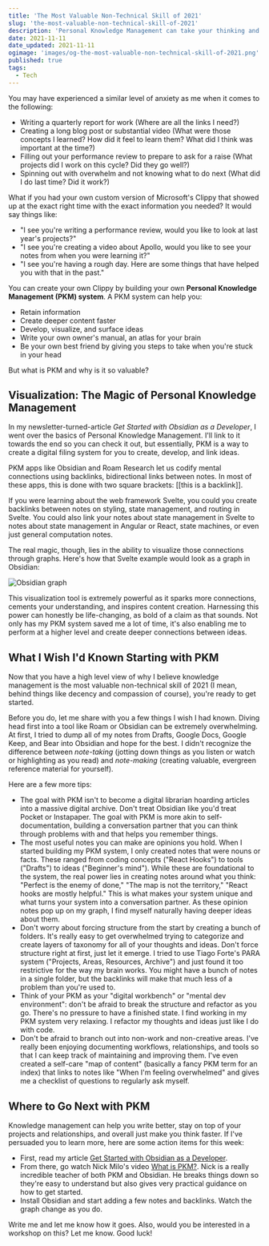 ```yaml
---
title: 'The Most Valuable Non-Technical Skill of 2021'
slug: 'the-most-valuable-non-technical-skill-of-2021'
description: 'Personal Knowledge Management can take your thinking and creation to a totally new level.'
date: 2021-11-11
date_updated: 2021-11-11
ogimage: 'images/og-the-most-valuable-non-technical-skill-of-2021.png'
published: true
tags:
  - Tech
---
```


You may have experienced a similar level of anxiety as me when it comes to the following:

- Writing a quarterly report for work (Where are all the links I need?)
- Creating a long blog post or substantial video (What were those concepts I learned? How did it feel to learn them? What did I think was important at the time?)
- Filling out your performance review to prepare to ask for a raise (What projects did I work on this cycle? Did they go well?)
- Spinning out with overwhelm and not knowing what to do next (What did I do last time? Did it work?)

What if you had your own custom version of Microsoft's Clippy that showed up at the exact right time with the exact information you needed? It would say things like:

- "I see you're writing a performance review, would you like to look at last year's projects?"
- "I see you're creating a video about Apollo, would you like to see your notes from when you were learning it?"
- "I see you're having a rough day. Here are some things that have helped you with that in the past."

You can create your own Clippy by building your own **Personal Knowledge Management (PKM) system**. A PKM system can help you:

- Retain information
- Create deeper content faster
- Develop, visualize, and surface ideas
- Write your own owner's manual, an atlas for your brain
- Be your own best friend by giving you steps to take when you're stuck in your head

But what is PKM and why is it so valuable?

## Visualization: The Magic of Personal Knowledge Management

In my newsletter-turned-article _Get Started with Obsidian as a Developer_, I went over the basics of Personal Knowledge Management. I'll link to it towards the end so you can check it out, but essentially, PKM is a way to create a digital filing system for you to create, develop, and link ideas.

PKM apps like Obsidian and Roam Research let us codify mental connections using backlinks, bidirectional links between notes. In most of these apps, this is done with two square brackets: [[this is a backlink]].

If you were learning about the web framework Svelte, you could you create backlinks between notes on styling, state management, and routing in Svelte. You could also link your notes about state management in Svelte to notes about state management in Angular or React, state machines, or even just general computation notes.

The real magic, though, lies in the ability to visualize those connections through graphs. Here's how that Svelte example would look as a graph in Obsidian:

![Obsidian graph](images/graph.jpeg)

This visualization tool is extremely powerful as it sparks more connections, cements your understanding, and inspires content creation. Harnessing this power can honestly be life-changing, as bold of a claim as that sounds. Not only has my PKM system saved me a lot of time, it's also enabling me to perform at a higher level and create deeper connections between ideas.

## What I Wish I'd Known Starting with PKM

Now that you have a high level view of why I believe knowledge management is the most valuable non-technical skill of 2021 (I mean, behind things like decency and compassion of course), you're ready to get started.

Before you do, let me share with you a few things I wish I had known. Diving head first into a tool like Roam or Obsidian can be extremely overwhelming. At first, I tried to dump all of my notes from Drafts, Google Docs, Google Keep, and Bear into Obsidian and hope for the best. I didn't recognize the difference between _note-taking_ (jotting down things as you listen or watch or highlighting as you read) and _note-making_ (creating valuable, evergreen reference material for yourself).

Here are a few more tips:

- The goal with PKM isn't to become a digital librarian hoarding articles into a massive digital archive. Don't treat Obsidian like you'd treat Pocket or Instapaper. The goal with PKM is more akin to self-documentation, building a conversation partner that you can think through problems with and that helps you remember things.
- The most useful notes you can make are opinions you hold. When I started building my PKM system, I only created notes that were nouns or facts. These ranged from coding concepts ("React Hooks") to tools ("Drafts") to ideas ("Beginner's mind"). While these are foundational to the system, the real power lies in creating notes around what you think: "Perfect is the enemy of done," "The map is not the territory," "React hooks are mostly helpful." This is what makes your system unique and what turns your system into a conversation partner. As these opinion notes pop up on my graph, I find myself naturally having deeper ideas about them.
- Don't worry about forcing structure from the start by creating a bunch of folders. It's really easy to get overwhelmed trying to categorize and create layers of taxonomy for all of your thoughts and ideas. Don't force structure right at first, just let it emerge. I tried to use Tiago Forte's PARA system ("Projects, Areas, Resources, Archive") and just found it too restrictive for the way my brain works. You might have a bunch of notes in a single folder, but the backlinks will make that much less of a problem than you're used to.
- Think of your PKM as your "digital workbench" or "mental dev environment": don't be afraid to break the structure and refactor as you go. There's no pressure to have a finished state. I find working in my PKM system very relaxing. I refactor my thoughts and ideas just like I do with code.
- Don't be afraid to branch out into non-work and non-creative areas. I've really been enjoying documenting workflows, relationships, and tools so that I can keep track of maintaining and improving them. I've even created a self-care "map of content" (basically a fancy PKM term for an index) that links to notes like "When I'm feeling overwhelmed" and gives me a checklist of questions to regularly ask myself.

## Where to Go Next with PKM

Knowledge management can help you write better, stay on top of your projects and relationships, and overall just make you think faster. If I've persuaded you to learn more, here are some action items for this week:

- First, read my article [Get Started with Obsidian as a Developer](https://www.samjulien.com/get-started-with-obsidian-as-a-developer).
- From there, go watch Nick Milo's video [What is PKM?](https://www.youtube.com/watch?v=Q2WBHyqRsxA&list=PL3NaIVgSlAVJKJf37XqEhUduqTBQ2e-sl). Nick is a really incredible teacher of both PKM and Obsidian. He breaks things down so they're easy to understand but also gives very practical guidance on how to get started.
- Install Obsidian and start adding a few notes and backlinks. Watch the graph change as you do.

Write me and let me know how it goes. Also, would you be interested in a workshop on this? Let me know. Good luck!
